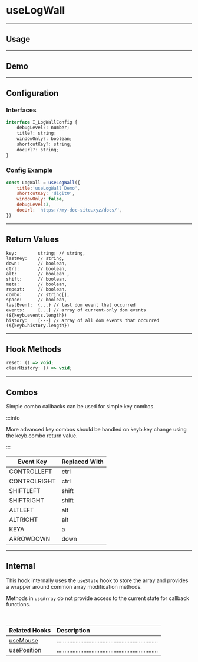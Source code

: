 
# useLogWall




<!-- ======================================================================= -->
<hr />

## Usage    
 
 




<!-- ======================================================================= -->
<hr />

## Demo

<!-- {/* <DemoComponent /> */} -->




<!-- ======================================================================= -->
<hr />

## Configuration

### Interfaces

```js
interface I_LogWallConfig {
    debugLevel?: number;
    title?: string;
    windowOnly?: boolean;
    shortcutKey?: string;
    docUrl?: string;
}
```


### Config Example

```js
const LogWall = useLogWall({
    title:'useLogWall Demo', 
    shortcutKey: 'digit0', 
    windowOnly: false, 
    debugLevel:3,
    docUrl: 'https://my-doc-site.xyz/docs/',
})
```






<!-- ======================================================================= -->
<hr />

## Return Values

```tsx
key:        string; // string,
lastKey:    // string,
down:       // boolean,
ctrl:       // boolean,
alt:        // boolean ,
shift:      // boolean,
meta:       // boolean,
repeat:     // boolean,
combo:      // string[],
space:      // boolean,
lastEvent:  {...} // last dom event that occurred
events:     [...] // array of current-only dom events (${keyb.events.length})
history:    [---] // array of all dom events that occurred (${keyb.history.length})
```



<!-- ======================================================================= -->
<hr />

## Hook Methods


```js
reset: () => void;
clearHistory: () => void;
```




<!-- ======================================================================= -->
<hr />

## Combos

Simple combo callbacks can be used for simple key combos.  

:::info

More advanced key combos should be handled on keyb.key change using the 
keyb.combo return value. 

:::

| Event Key | Replaced With |
|---|---|
| CONTROLLEFT | ctrl |
| CONTROLRIGHT | ctrl |
| SHIFTLEFT | shift |
| SHIFTRIGHT | shift |
| ALTLEFT | alt |
| ALTRIGHT | alt |
| KEYA | a |
| ARROWDOWN | down |




<!--=========================================================================-->

<hr />


## Internal

This hook internally uses the `useState` hook to store the array and provides 
a wrapper around common array modification methods. 

Methods in `useArray` do not provide access to the current state for callback 
functions.

<!--=========================================================================-->

<br />


| Related Hooks | Description |
|:--|:--|  
[useMouse](#) | ................................................................
[usePosition](#) | ................................................................
